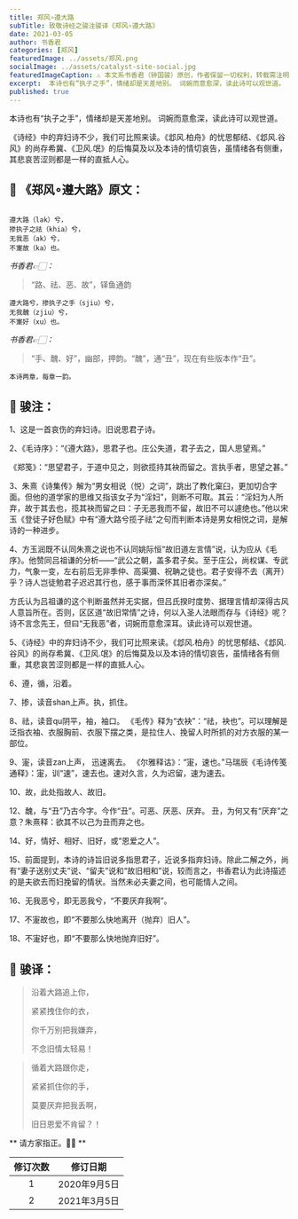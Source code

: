 ```yaml
---
title: 郑风∘遵大路
subTitle: 致敬诗经之骏注骏译《郑风∘遵大路》 
date: 2021-03-05 
author: 书香君
categories: [郑风]
featuredImage: ../assets/郑风.png
socialImage: ../assets/catalyst-site-social.jpg
featuredImageCaption: ⚠️️ 本文系书香君（钟国骏）原创，作者保留一切权利，转载需注明出处。
excerpt:  本诗也有“执子之手”，情绪却是天差地别。 词婉而意愈深，读此诗可以观世道。  《诗经》中的弃妇诗不少，我们可比照来读。《邶风.柏舟》的忧思郁结、《邶风.谷风》的尚存希冀、《卫风.氓》的后悔莫及以及本诗的情切哀告，虽情绪各有侧重，其悲哀苦涩则都是一样的直抵人心。   
published: true
---
```


本诗也有“执子之手”，情绪却是天差地别。
词婉而意愈深，读此诗可以观世道。

《诗经》中的弃妇诗不少，我们可比照来读。《邶风.柏舟》的忧思郁结、《邶风.谷风》的尚存希冀、《卫风.氓》的后悔莫及以及本诗的情切哀告，虽情绪各有侧重，其悲哀苦涩则都是一样的直抵人心。

## 🌼 《郑风∘遵大路》原文：
```

遵大路（lak）兮，
掺执子之祛（khia）兮，
无我恶（ak）兮，
不寁故（ka）也。

```
*书香君👉🏻：* 

> “路、祛、恶、故”，铎鱼通韵

```
遵大路兮，掺执子之手（sjiu）兮，
无我魗（zjiu）兮，
不寁好（xu）也。

```
*书香君👉🏻：* 

> “手、魗、好”，幽部，押韵。“魗”，通“丑”，现在有些版本作“丑”。

```
本诗两章，每章一韵。

```
## 🍁️ 骏注：

1、这是一首哀伤的弃妇诗。旧说思君子诗。

2、《毛诗序》：“《遵大路》，思君子也。庄公失道，君子去之，国人思望焉。”

《郑笺》：“思望君子，于道中见之，则欲揽持其袂而留之。言执手者，思望之甚。”

3、朱熹《诗集传》解为“男女相说（悦）之词”，跳出了教化窠臼，更加切合字面。但他的道学家的思维又指该女子为“淫妇”，则断不可取。其云：“淫妇为人所弃，故于其去也，揽其袂而留之曰：子无恶我而不留，故旧不可以遽绝也。”他以宋玉《登徒子好色赋》中有“遵大路兮揽子祛”之句而判断本诗是男女相悦之词，是解诗的一种进步。

4、方玉润既不认同朱熹之说也不认同姚际恒“故旧道左言情”说，认为应从《毛序》。他赞同吕祖谦的分析——“武公之朝，盖多君子矣。至于庄公，尚权谋、专武力，气象一变，左右前后无非季仲、高渠彌、祝聃之徒也。君子安得不去（离开）乎？诗人岂徒勉君子迟迟其行也，感于事而深怀其旧者亦深矣。”

方氏认为吕祖谦的这个判断虽然并无实据，但吕氏揆时度势、据理言情却深得古风人意旨所在。否则，区区道“故旧常情”之诗，何以入圣人法眼而存与《诗经》呢？诗不言念先王，但曰“无我恶”者，词婉而意愈深耳。读此诗可以观世道。

5、《诗经》中的弃妇诗不少，我们可比照来读。《邶风.柏舟》的忧思郁结、《邶风.谷风》的尚存希冀、《卫风.氓》的后悔莫及以及本诗的情切哀告，虽情绪各有侧重，其悲哀苦涩则都是一样的直抵人心。

6、遵，循，沿着。

7、掺，读音shan上声。执，抓住。

8、祛，读音qu阴平，袖，袖口。 《毛传》释为“衣袂”：“祛，袂也”。可以理解是泛指衣袖、衣服胸前、衣服下摆之类，是拉住人、挽留人时所抓的对方衣服的某一部位。

9、寁，读音zan上声，
迅速离去。 《尔雅释诂》：“寁，速也。”马瑞辰《毛诗传笺通释》：寁，训“速”，速去也。速对久言，久为迟留，速为速去。

10、故，此处指故人、故旧。

12、魗，与“丑”乃古今字。今作“丑”。可恶、厌恶、厌弃。 丑，为何又有“厌弃”之意？朱熹释：欲其不以己为丑而弃之也。

14、好，情好、相好、旧好，或“恩爱之人”。

15、前面提到，本诗的诗旨旧说多指思君子，近说多指弃妇诗。除此二解之外，尚有“妻子送别丈夫”说、“留夫”说和“故旧相和”说，较而言之，书香君认为此诗描述的是夫欲去而妇挽留的情状。当然未必夫妻之间，也可能情人之间。

16、无我恶兮，即无恶我兮，“不要厌弃我啊”。

17、不寁故也，即“不要那么快地离开（抛弃）旧人”。

18、不寁好也，即“不要那么快地抛弃旧好”。

## 🍁️ 骏译：

> 沿着大路追上你，
> 
> 紧紧拽住你的衣，
> 
> 你千万别把我嫌弃，
> 
> 不念旧情太轻易！

> 循着大路跟你走，
> 
> 紧紧抓住你的手，
> 
> 莫要厌弃把我丢啊，
> 
> 旧日恩爱不肯留？！

** 请方家指正。🙏🏻 **

| 修订次数      | 修订日期 | 
|   :----: |    :----:   | 
| 1    | 2020年9月5日       | 
| 2    | 2021年3月5日       | 
